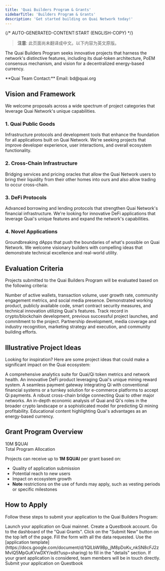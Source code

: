 ```yaml
---
title: 'Quai Builders Program & Grants'
sidebarTitle: 'Builders Program & Grants'
description: 'Get started building on Quai Network today!'
---
```


{/* AUTO-GENERATED-CONTENT:START (ENGLISH-COPY) */}

> **注意**: 此页面尚未翻译成中文。以下内容为英文原版。

The Quai Builders Program seeks innovative projects that harness the network's distinctive features, including its dual-token architecture, PoEM consensus mechanism, and vision for a decentralized energy-based currency.

<Note>
  **Quai Team Contact:** Email: bd@quai.org
</Note>

## Vision and Framework

We welcome proposals across a wide spectrum of project categories that leverage Quai Network's unique capabilities.

### 1. Quai Public Goods
Infrastructure protocols and development tools that enhance the foundation for all applications built on Quai Network. We're seeking projects that improve developer experience, user interactions, and overall ecosystem functionality.

### 2. Cross-Chain Infrastructure
Bridging services and pricing oracles that allow the Quai Network users to bring their liquidity from their other homes into ours and also allow trading to occur cross-chain.

### 3. DeFi Protocols
Advanced borrowing and lending protocols that strengthen Quai Network's financial infrastructure. We're looking for innovative DeFi applications that leverage Quai's unique features and expand the network's capabilities.

### 4. Novel Applications
Groundbreaking dApps that push the boundaries of what's possible on Quai Network. We welcome visionary builders with compelling ideas that demonstrate technical excellence and real-world utility.

## Evaluation Criteria

Projects submitted to the Quai Builders Program will be evaluated based on the following criteria:

<CardGroup>
  <Card title="User Adoption & Engagement" icon="users">
    Number of active wallets, transaction volume, user growth rate, community engagement metrics, and social media presence.
  </Card>
  <Card title="Technical Implementation" icon="code">
    Demonstrated working product, publicly available code, smart contract security measures, and technical innovation utilizing Quai's features.
  </Card>
  <Card title="Team Assessment" icon="people-group">
    Track record in crypto/blockchain development, previous successful project launches, and commitment to the project.
  </Card>
  <Card title="Market Presence" icon="chart-line">
    Partnership development, media coverage and industry recognition, marketing strategy and execution, and community building efforts.
  </Card>
</CardGroup>

## Illustrative Project Ideas

Looking for inspiration? Here are some project ideas that could make a significant impact on the Quai ecosystem:

<CardGroup cols={2}>
  <Card title="Analytics and Insights" icon="chart-simple">
    A comprehensive analytics suite for Quai/Qi token metrics and network health.
  </Card>
  <Card title="DeFi Innovations" icon="coins">
    An innovative DeFi product leveraging Quai's unique mining reward system.
  </Card>
  <Card title="Payment Solutions" icon="credit-card">
    A seamless payment gateway integrating Qi with conventional financial systems or a turnkey solution for e-commerce platforms to accept Qi payments.
  </Card>
  <Card title="Cross-Chain Integration" icon="link">
    A robust cross-chain bridge connecting Quai to other major networks.
  </Card>
  <Card title="Economic Analysis" icon="magnifying-glass-chart">
    An in-depth economic analysis of Quai and Qi's roles in the broader crypto landscape or a sophisticated model for predicting Qi mining profitability.
  </Card>
  <Card title="Educational Content" icon="graduation-cap">
    Educational content highlighting Quai's advantages as an energy-based currency.
  </Card>
</CardGroup>

## Grant Program Overview

<div className="flex items-center justify-center p-6 bg-red-50 rounded-lg mb-6">
  <div className="text-center">
    <div className="text-3xl font-bold text-red-600 mb-2">10M $QUAI</div>
    <div className="text-lg">Total Program Allocation</div>
  </div>
</div>

Projects can receive up to **1M $QUAI** per grant based on:

- Quality of application submission
- Potential reach to new users 
- Impact on ecosystem growth
- **Note** restrictions on the use of funds may apply, such as vesting periods or specific milestones

## How to Apply

Follow these steps to submit your application to the Quai Builders Program:

<Steps>
  <Step title="Launch Application">
    Launch your application on Quai mainnet.
  </Step>
  <Step title="Create Account">
    Create a Questbook account.
  </Step>
  <Step title="Access Dashboard">
    Go to the dashboard of the "Quai Grants".
  </Step>
  <Step title="Submit New Application">
    Click on the "Submit New" button on the top left of the page.
  </Step>
  <Step title="Complete Form">
    Fill the form with all the data requested.
  </Step>
  <Step title="Use Template">
    Use the [application template](https://docs.google.com/document/d/1QILbW9Bp_jM8pDoKv_nkSN8cFJ2zMvIQ5MpGuKVwDXY/edit?usp=sharing) to fill in the "details" section.
  </Step>
  <Step title="Await Response">
    If your grant application is considered, team members will be in touch directly.
  </Step>
</Steps>

<Card title="Ready to Apply?" icon="rocket" href="https://questbook.app/dashboard/?grantId=66b26b564a88e5bd2a0f936d&chainId=10&role=admin&proposalId=67d1acf446da2f90ccd285b9">
  Submit your application on Questbook
</Card>